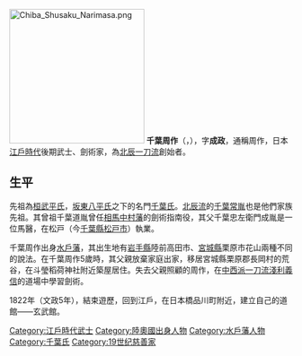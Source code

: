 [[File:Chiba_Shusaku_Narimasa.png|240px]]
'''千葉周作'''（{{jpn|j=千葉 周作|hg=ちば しゅうさく|rm=Chiba Shūsaku}}，{{bd|1793年||1856年|1月17日|}}），字'''成政'''，通稱周作，日本[[江戶時代|江戶時代]]後期武士、劍術家，為[[北辰一刀流|北辰一刀流]]創始者。

==生平==

先祖為[[桓武平氏|桓武平氏]]，[[坂東八平氏|坂東八平氏]]之下的名門[[千葉氏|千葉氏]]。[[北辰流|北辰流]]的[[千葉常胤|千葉常胤]]也是他們家族先祖。其曾祖千葉道胤曾任[[相馬中村藩|相馬中村藩]]的劍術指南役，其父千葉忠左衛門成胤是一位馬醫，在松戸（今[[千葉縣|千葉縣]][[松戸市|松戸市]]）執業。

千葉周作出身[[水戶藩|水戶藩]]，其出生地有[[岩手縣|岩手縣]]陸前高田市、[[宮城縣|宮城縣]]栗原市花山兩種不同的說法。在千葉周作5歲時，其父親放棄家庭出家，移居宮城縣栗原郡長岡村的荒谷，在斗瑩稻荷神社附近築屋居住。失去父親照顧的周作，在[[中西派一刀流|中西派一刀流]][[淺利義信|淺利義信]]的道場中學習劍術。

1822年（文政5年），結束遊歷，回到江戶，在日本橋品川町附近，建立自己的道館——玄武館。

{{Authority control}}
[[Category:江戶時代武士|Category:江戶時代武士]]
[[Category:陸奧國出身人物|Category:陸奧國出身人物]]
[[Category:水戶藩人物|Category:水戶藩人物]]
[[Category:千葉氏|Category:千葉氏]]
[[Category:19世纪慈善家|Category:19世纪慈善家]]